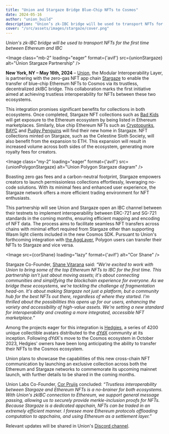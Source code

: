 ```yaml
---
title: "Union and Stargaze Bridge Blue-Chip NFTs to Cosmos"
date: 2024-05-16
author: "union_build"
description: "Union’s zk-IBC bridge will be used to transport NFTs for the first time between Ethereum and IBC."
cover: "/src/assets/images/stargaze/cover.png"
---
```



_Union's zk-IBC bridge will be used to transport NFTs for the first time between Ethereum and IBC_

<Image
  class="mb-2"
  loading="eager"
  format={'avif'}
  src={unionStargaze}
  alt="Union Stargaze Partnership"
/>

**New York, NY – May 16th, 2024** – [Union](https://union.build),
the Modular Interoperability Layer, is partnering with the zero-gas NFT app chain [Stargaze](https://www.stargaze.zone) 
to enable the transfer of blue-chip Ethereum NFTs to Cosmos via its trustless, decentralized zkIBC bridge. 
This collaboration marks the first initiative aimed at achieving trustless interoperability for NFTs between these two ecosystems.

This integration promises significant benefits for collections in both ecosystems.
Once completed, Stargaze NFT collections such as [Bad Kids](https://www.stargaze.zone/m/stars19jq6mj84cnt9p7sagjxqf8hxtczwc8wlpuwe4sh62w45aheseues57n420/tokens) will get exposure to the Ethereum ecosystem
by being listed in Ethereum marketplaces. Similarly, blue chip Ethereum NFTs such as [Cryptopunks](https://www.larvalabs.com/cryptopunks),
[BAYC](https://boredapeyachtclub.com) and [Pudgy Penguins](https://pudgypenguins.com) will find their new home in Stargaze. NFT collections minted on Stargaze,
such as the Celestine Sloth Society, will also benefit from the expansion to ETH.
This expansion will result in increased volume across both sides of the ecosystem,
generating more royalty fees for creators. 

<Image
  class="my-2"
  loading="eager"
  format={'avif'}
  src={unionPolygonStargaze}
  alt="Union Polygon Stargaze diagram"
/>

Boasting zero gas fees and a carbon-neutral footprint,
Stargaze empowers creators to launch permissionless collections effortlessly,
leveraging no-code solutions. With its minimal fees and enhanced user experience,
the Stargaze network offers a more efficient trading environment for NFT enthusiasts.

This partnership will see Union and Stargaze open an IBC channel between their testnets
to implement interoperability between ERC-721 and SG-721 standards in the coming months,
ensuring efficient mapping and encoding of NFT data.
The process aims to facilitate seamless NFT transfers across chains with minimal effort required
from Stargaze other than supporting Wasm light clients included in the new Cosmos SDK.
Pursuant to Union's forthcoming integration with [the AggLayer](https://union.build/blog/polygon-integration),
Polygon users can transfer their NFTs to Stargaze and vice versa.

<Image
  src={corShane}
  loading="lazy"
  format={'avif'}
  alt="Cor Shane"
/>

Stargaze Co-Founder, [Shane Vitarana](https://shanev.me) said: _“We're excited to work with Union to bring some of the top Ethereum NFTs 
to IBC for the first time. This partnership isn't just about moving assets; 
it's about connecting communities and simplifying the blockchain experience for everyone.
As we bridge these ecosystems, we're tackling the challenge of fragmentation head-on.
It's about making Stargaze not just a platform, but a community hub for the best NFTs out there,
regardless of where they started. I'm thrilled about the possibilities this opens up for our users,
enhancing the variety and accessibility of high-value assets.
We're setting a new standard for interoperability and creating a more integrated, accessible NFT marketplace.”_

Among the projects eager for this integration is [Hedgies](https://hedgies.wtf), a series of 4200 unique collectible avatars
distributed to the [dYdX](https://dydx.exchange) community at its inception. Following dYdX's move to the Cosmos ecosystem in October 2023,
Hedgies' owners have been long anticipating the ability to transfer their NFTs to the Cosmos ecosystem. 

Union plans to showcase the capabilities of this new cross-chain NFT communication by launching an exclusive collection
across both the Ethereum and Stargaze networks to commemorate its upcoming mainnet launch,
with further details to be shared in the coming months.

Union Labs Co-Founder, [Cor Pruijs](https://nl.linkedin.com/in/corpruijs) concluded: _“Trustless interoperability between Stargaze and Ethereum NFTs is a no-brainer 
for both ecosystems. With Union's zkIBC connection to Ethereum, we support general message passing, 
allowing us to securely provide merkle-inclusion proofs for NFTs. Because Stargaze is a dedicated appchain,
NFTs can be traded in an extremely efficient manner. I foresee more Ethereum protocols offloading computation to appchains,
and using Ethereum as a settlement layer.”_

Relevant updates will be shared in Union's [Discord channel](https://discord.com/invite/union-build).
